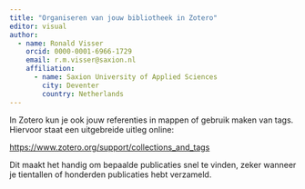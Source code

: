 ```yaml
---
title: "Organiseren van jouw bibliotheek in Zotero"
editor: visual
author:
  - name: Ronald Visser
    orcid: 0000-0001-6966-1729
    email: r.m.visser@saxion.nl
    affiliation: 
      - name: Saxion University of Applied Sciences
        city: Deventer
        country: Netherlands
---
```


In Zotero kun je ook jouw referenties in mappen of gebruik maken van tags. Hiervoor staat een uitgebreide uitleg online:

<https://www.zotero.org/support/collections_and_tags>

Dit maakt het handig om bepaalde publicaties snel te vinden, zeker wanneer je tientallen of honderden publicaties hebt verzameld.

